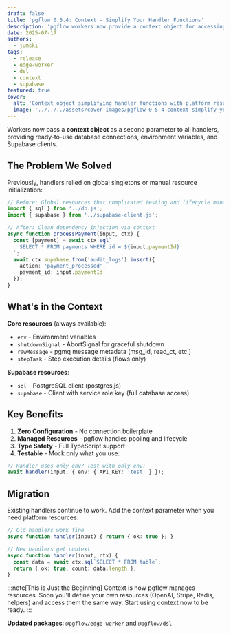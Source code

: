 ```yaml
---
draft: false
title: 'pgflow 0.5.4: Context - Simplify Your Handler Functions'
description: 'pgflow workers now provide a context object for accessing platform resources like database connections and Supabase clients.'
date: 2025-07-17
authors:
  - jumski
tags:
  - release
  - edge-worker
  - dsl
  - context
  - supabase
featured: true
cover:
  alt: 'Context object simplifying handler functions with platform resources'
  image: '../../../assets/cover-images/pgflow-0-5-4-context-simplify-your-handler-functions.png'
---
```



Workers now pass a **context object** as a second parameter to all handlers, providing ready-to-use database connections, environment variables, and Supabase clients.

## The Problem We Solved

Previously, handlers relied on global singletons or manual resource initialization:

```typescript del={2,3} ins="ctx" ins="ctx.sql" ins="ctx.supabase"
// Before: Global resources that complicated testing and lifecycle management
import { sql } from '../db.js';
import { supabase } from '../supabase-client.js';

// After: Clean dependency injection via context
async function processPayment(input, ctx) {
  const [payment] = await ctx.sql`
    SELECT * FROM payments WHERE id = ${input.paymentId}
  `;
  await ctx.supabase.from('audit_logs').insert({
    action: 'payment_processed',
    payment_id: input.paymentId
  });
}
```

## What's in the Context

**Core resources** (always available):
- `env` - Environment variables
- `shutdownSignal` - AbortSignal for graceful shutdown
- `rawMessage` - pgmq message metadata (msg_id, read_ct, etc.)
- `stepTask` - Step execution details (flows only)

**Supabase resources**:
- `sql` - PostgreSQL client (postgres.js)
- `supabase` - Client with service role key (full database access)

## Key Benefits

1. **Zero Configuration** - No connection boilerplate
2. **Managed Resources** - pgflow handles pooling and lifecycle
3. **Type Safety** - Full TypeScript support
4. **Testable** - Mock only what you use:

```typescript ins="{ env: { API_KEY: 'test' } }"
// Handler uses only env? Test with only env:
await handler(input, { env: { API_KEY: 'test' } });
```

## Migration

Existing handlers continue to work. Add the context parameter when you need platform resources:

```typescript ins="ctx" ins="ctx.sql"
// Old handlers work fine
async function handler(input) { return { ok: true }; }

// New handlers get context
async function handler(input, ctx) {
  const data = await ctx.sql`SELECT * FROM table`;
  return { ok: true, count: data.length };
}
```

:::note[This is Just the Beginning]
Context is how pgflow manages resources. Soon you'll define your own resources (OpenAI, Stripe, Redis, helpers) and access them the same way. Start using context now to be ready.
:::

**Updated packages**: `@pgflow/edge-worker` and `@pgflow/dsl`
